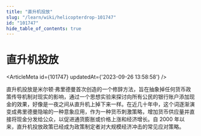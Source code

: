 ```yaml
---
title: "直升机投放"
slug: "/learn/wiki/helicopterdrop-101747"
id: "101747"
hide_table_of_contents: true
---
```



# 直升机投放

<ArticleMeta id={101747} updatedAt={'2023-09-26 13:58:58'} />
<div className='border-solid border-b border-t-0 my-4 border-[var(--ifm-color-gray-300)]' />

直升机投放是米尔顿·弗里德曼首次创造的一个修辞方法，旨在抽象掉任何货币政策传导机制对现实的影响，通过一个思想实验来探讨向所有公民的银行账户添加现金的效果，好像是一夜之间从直升机上掉下来一样。在近几十年中，这个词逐渐演变成弗里德曼隐喻的一种意象应用，作为一种货币刺激策略，增加货币供应量并直接将现金分发给公众，以促进通货膨胀或价格上涨和经济增长。自 2000 年以来，直升机投放政策已经成为政策制定者对大规模经济冲击的常见应对策略。
